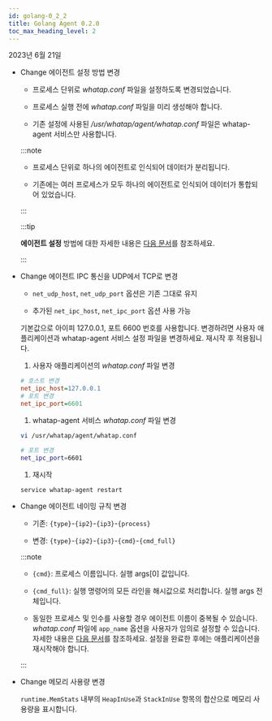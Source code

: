 ```yaml
---
id: golang-0_2_2
title: Golang Agent 0.2.0
toc_max_heading_level: 2
---
```


2023년 6월 21일

* <Status>Change</Status> 에이전트 설정 방법 변경

  - 프로세스 단위로 *whatap.conf* 파일을 설정하도록 변경되었습니다.
  
  - 프로세스 실행 전에 *whatap.conf* 파일을 미리 생성해야 합니다.
  
  - 기존 설정에 사용된 */usr/whatap/agent/whatap.conf* 파일은 whatap-agent 서비스만 사용합니다.

  :::note

  - 프로세스 단위로 하나의 에이전트로 인식되어 데이터가 분리됩니다.
  
  - 기존에는 여러 프로세스가 모두 하나의 에이전트로 인식되어 데이터가 통합되어 있었습니다.

  :::

  :::tip

  **에이전트 설정** 방법에 대한 자세한 내용은 [다음 문서](../../golang/install-agent#set-agent)를 참조하세요.

  :::

* <Status>Change</Status> 에이전트 IPC 통신을 UDP에서 TCP로 변경

  - `net_udp_host`, `net_udp_port` 옵션은 기존 그대로 유지

  - 추가된 `net_ipc_host`, `net_ipc_port` 옵션 사용 가능

  기본값으로 아이피 127.0.0.1, 포트 6600 번호를 사용합니다. 변경하려면 사용자 애플리케이션과 whatap-agent 서비스 설정 파일을 변경하세요. 재시작 후 적용됩니다.

  1. 사용자 애플리케이션의 *whatap.conf* 파일 변경

    ```ini title='whatap.conf'
    # 호스트 변경
    net_ipc_host=127.0.0.1
    # 포트 변경
    net_ipc_port=6601
    ```

  1. whatap-agent 서비스 *whatap.conf* 파일 변경

    ```bash
    vi /usr/whatap/agent/whatap.conf

    # 포트 변경 
    net_ipc_port=6601
    ```

  1. 재시작

    ```bash
    service whatap-agent restart
    ```

* <Status>Change</Status> 에이전트 네이밍 규칙 변경

  * 기존: `{type}`-`{ip2}`-`{ip3}`-`{process}`

  * 변경: `{type}`-`{ip2}`-`{ip3}`-`{cmd}`-`{cmd_full}`

  :::note

  * `{cmd}`: 프로세스 이름입니다. 실행 args[0] 값입니다.
  
  * `{cmd_full}`: 실행 명령어의 모든 라인을 해시값으로 처리합니다. 실행 args 전체입니다.

  * 동일한 프로세스 및 인수를 사용할 경우 에이전트 이름이 중복될 수 있습니다. *whatap.conf* 파일에 `app_name` 옵션을 사용자가 임의로 설정할 수 있습니다. 자세한 내용은 [다음 문서](../../golang/install-agent#duplicate_appname)를 참조하세요. 설정을 완료한 후에는 애플리케이션을 재시작해야 합니다.

  :::

* <Status>Change</Status> 메모리 사용량 변경

  `runtime.MemStats` 내부의 `HeapInUse`과 `StackInUse` 항목의 합산으로 메모리 사용량을 표시합니다. 